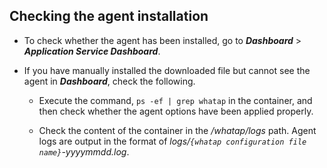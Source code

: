 ## Checking the agent installation

- To check whether the agent has been installed, go to **_Dashboard_** > **_Application Service Dashboard_**.

- If you have manually installed the downloaded file but cannot see the agent in **_Dashboard_**, check the following.

  - Execute the command, `ps -ef | grep whatap` in the container, and then check whether the agent options have been applied properly.

  - Check the content of the container in the _/whatap/logs_ path. Agent logs are output in the format of _logs/`{whatap configuration file name}`-yyyymmdd.log_.
